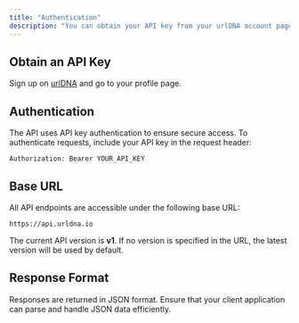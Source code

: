 ```yaml
---
title: "Authentication"
description: "You can obtain your API key from your urlDNA account page."
---
```


## Obtain an API Key

Sign up on [urlDNA](https://urldna.io) and go to your profile page.

## Authentication

The API uses API key authentication to ensure secure access. To authenticate requests, include your API key in the request header:

```
Authorization: Bearer YOUR_API_KEY
```

## Base URL

All API endpoints are accessible under the following base URL:

```
https://api.urldna.io
```

The current API version is **v1**. If no version is specified in the URL, the latest version will be used by default.


## Response Format

Responses are returned in JSON format. Ensure that your client application can parse and handle JSON data efficiently.